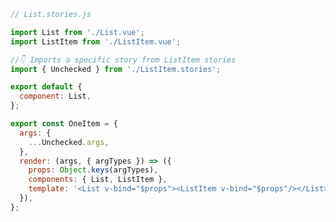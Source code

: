 ```js
// List.stories.js

import List from './List.vue';
import ListItem from './ListItem.vue';

//👇 Imports a specific story from ListItem stories
import { Unchecked } from './ListItem.stories';

export default {
  component: List,
};

export const OneItem = {
  args: {
    ...Unchecked.args,
  },
  render: (args, { argTypes }) => ({
    props: Object.keys(argTypes),
    components: { List, ListItem },
    template: '<List v-bind="$props"><ListItem v-bind="$props"/></List>',
  }),
};
```
